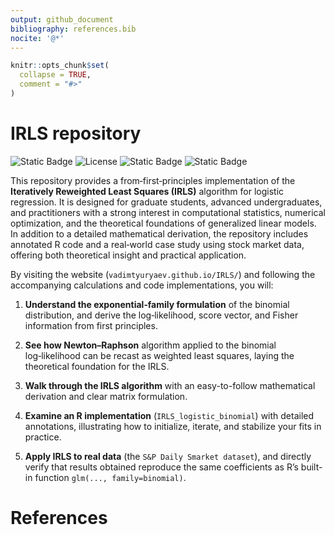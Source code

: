 ```yaml
---
output: github_document
bibliography: references.bib
nocite: '@*'
---
```

  
```r
knitr::opts_chunk$set(
  collapse = TRUE,
  comment = "#>"
)
```

# IRLS repository

<!-- badges: start -->
![Static Badge](https://img.shields.io/badge/R-language-blue)
![License](https://img.shields.io/github/license/vadimtyuryaev/ANOVA)
![Static Badge](https://img.shields.io/badge/LinkedIn-https%3A%2F%2Fwww.linkedin.com%2Fin%2Fvadimtyuryaev%2F-blue)
![Static Badge](https://img.shields.io/badge/Medium-https://medium.com/@vadimtyuryaev-green)
<!-- badges: end -->
  
This repository provides a from‑first‑principles implementation of the
**Iteratively Reweighted Least Squares (IRLS)** algorithm for logistic regression.
It is designed for graduate students, advanced undergraduates, and practitioners 
with a strong interest in computational statistics, numerical optimization, and 
the theoretical foundations of generalized linear models. In addition to a 
detailed mathematical derivation, the repository includes annotated R code and 
a real‑world case study using stock market data, offering both theoretical
insight and practical application.

By visiting the website (`vadimtyuryaev.github.io/IRLS/`) and following the 
accompanying calculations and code implementations, you will:

1. **Understand the exponential‑family formulation** of the binomial distribution, 
and derive the log‑likelihood, score vector, and Fisher information from
first principles.  

2. **See how Newton–Raphson** algorithm applied to the binomial log‑likelihood
can be recast as weighted least squares, laying the theoretical foundation 
for the IRLS. 

3. **Walk through the IRLS algorithm** with an easy-to-follow mathematical
derivation and clear matrix formulation.

4. **Examine an R implementation** (`IRLS_logistic_binomial`) with detailed
annotations, illustrating how to initialize, iterate, and stabilize your fits in
practice. 

5. **Apply IRLS to real data** (the `S&P Daily Smarket dataset`), and directly 
verify that results obtained reproduce the same coefficients as R's built-in 
function `glm(..., family=binomial)`.  

# References